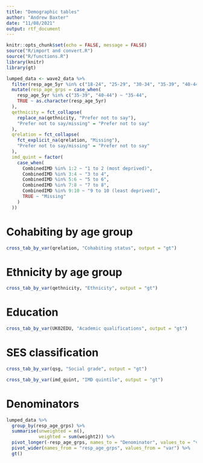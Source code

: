 ```yaml
---
title: "Demographic tables"
author: "Andrew Baxter"
date: "11/08/2021"
output: rtf_document
---
```


```r
knitr::opts_chunk$set(echo = FALSE, message = FALSE)
source("R/import and convert.R")
source("R/functions.R")
library(knitr)
library(gt)
```

```r
lumped_data <- wave2_data %>%
  filter(resp_age_5yr %in% c("18-24", "25-29", "30-34", "35-39", "40-44")) %>%
  mutate(resp_age_grps = case_when(
    resp_age_5yr %in% c("35-39", "40-44") ~ "35-44",
    TRUE ~ as.character(resp_age_5yr)
  ),
  qethnicity = fct_collapse(
    replace_na(qethnicity, "Prefer not to say"),
    "Prefer not to say/missing" = "Prefer not to say"
  ),
  qrelation = fct_collapse(
    fct_explicit_na(qrelation, "Missing"),
    "Prefer not to say/missing" = "Prefer not to say"
  ),
  imd_quint = factor(
    case_when(
      CombinedIMD %in% 1:2 ~ "1 to 2 (most deprived)",
      CombinedIMD %in% 3:4 ~ "3 to 4",
      CombinedIMD %in% 5:6 ~ "5 to 6",
      CombinedIMD %in% 7:8 ~ "7 to 8",
      CombinedIMD %in% 9:10 ~ "9 to 10 (least deprived)",
      TRUE ~ "Missing"
    )
  ))

```

# Cohabiting by age group

```r

cross_tab_by_var(qrelation, "Cohabiting status", output = "gt")

```

# Ethnicity by age group

```r

cross_tab_by_var(qethnicity, "Ethnicity", output = "gt")

```

# Education

```r

cross_tab_by_var(UK02EDU, "Academic qualifications", output = "gt")

```

# SES classification

```r

cross_tab_by_var(qsg, "Social grade", output = "gt")

```

```r

cross_tab_by_var(imd_quint, "IMD quintile", output = "gt")

```

# Denominators

```r

lumped_data %>% 
  group_by(resp_age_grps) %>% 
  summarise(unweighted = n(),
            weighted = sum(weight2)) %>% 
  pivot_longer(-resp_age_grps, names_to = "Denominator", values_to = "var") %>% 
  pivot_wider(names_from = "resp_age_grps", values_from = "var") %>% 
  gt()

```